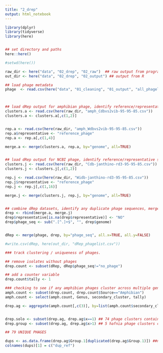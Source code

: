 ```yaml
---
title: "2_drep"
output: html_notebook
---
```


```r
library(dplyr)
library(tidyverse)
library(here)


## set directory and paths
here::here()

#setwd(here()) 

raw_dir <- here("data", "02_drep", "02_raw")  ## raw output from programs like vs2, vibrant, checkv
out_dir <- here("data", "02_drep", "02_output") ## output from R

## load phage metadata
phage  <- read.csv(here("data", "01_cleaning", "01_output", "all_phagelist.csv"), row.names=1)



## load dRep output for amphibian phage, identify reference/representative strains
clusters.a <- read.csv(here(raw_dir, "amph_Cdbvs2vib-95-95-85.csv"))
clusters.a <- clusters.a[,c(1,2)]


rep.a <- read.csv(here(raw_dir, "amph_Wdbvs2vib-95-95-85.csv"))
rep.a$representative <- "reference_phage" 
rep.a <- rep.a[,c(1,4)]

merge.a <- merge(clusters.a, rep.a, by="genome", all=TRUE)


## load dRep output for NCBI phage, identify reference/representative strains
clusters.j <- read.csv(here(raw_dir, "Cdb-janthino-rd3-95-95-85.csv"))
clusters.j <- clusters.j[,c(1,2)]

rep.j <- read.csv(here(raw_dir, "Widb-janthino-rd3-95-95-85.csv"))
rep.j$representative <- "reference_phage" 
rep.j <- rep.j[,c(1,16)]

merge.j <- merge(clusters.j, rep.j, by="genome", all=TRUE)


## combine dRep datasets, identify any duplicate phage sequences, merge with phage metadata
drep <- rbind(merge.a, merge.j)
drep$representative[is.na(drep$representative)] <- "NO"
drep$phage_seq <- sub(".[^.]+$", "", drep$genome)


dRep <- merge(phage, drep, by="phage_seq", all.x=TRUE, all.y=FALSE)

#write.csv(dRep, here(out_dir, "dRep_phagelist.csv"))

```


```r
### track clustering / uniqueness of phages.

## remove isolates without phages
drep.count <- subset(dRep, dRep$phage_seq!="no_phage")

## add a counter variable
drep.count$tally <- 1

### checking to see if any amphibian phages cluster across multiple genera
amph.count <- subset(drep.count, drep.count$Source=="Amphibian")
amph.count <- select(amph.count, Genus, secondary_cluster, tally) 

drep.ag <- aggregate(amph.count[,c(3)], by=list(amph.count$secondary_cluster, amph.count$Genus), FUN=sum) 


drep.solo <- subset(drep.ag, drep.ag$x==1) ## 74 phage clusters contain only one species of phage
drep.group <- subset(drep.ag, drep.ag$x>1) ## 5 hafnia phage clusters contain 3 phage per cluster (15 total phage), 

## 79 UNIQUE PHAGES

dups <- as.data.frame(drep.ag$Group.1[duplicated(drep.ag$Group.1)]) ##no phage clusters overlap between genus.
colnames(dups)[1] = c("dup_ref") 
```
